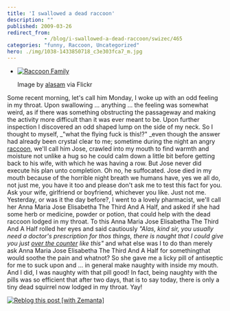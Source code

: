```yaml
---
title: 'I swallowed a dead raccoon'
description: ""
published: 2009-03-26
redirect_from: 
            - /blog/i-swallowed-a-dead-raccoon/swizec/465
categories: "funny, Raccoon, Uncategorized"
hero: ./img/1038-1433850718_c3e303fca7_m.jpg
---
```

- [![Raccoon Family](./img/1038-1433850718_c3e303fca7_m.jpg "Raccoon Family")](http://www.flickr.com/photos/24176761@N00/1433850718)

  Image by [alasam](http://www.flickr.com/photos/24176761@N00/1433850718) via Flickr

Some recent morning, let&#x27;s call him Monday, I woke up with an odd feeling in my throat. Upon swallowing ... anything ... the feeling was somewhat weird, as if there was something obstructing the passageway and making the activity more difficult than it was ever meant to be. Upon further inspection I discovered an odd shaped lump on the side of my neck. So I thought to myself, _&quot;what the flying fuck is this!?&quot; _even though the answer had already been crystal clear to me; sometime during the night an angry [raccoon](http://en.wikipedia.org/wiki/Raccoon "Raccoon"), we&#x27;ll call him Jose, crawled into my mouth to find warmth and moisture not unlike a hug so he could calm down a little bit before getting back to his wife, with which he was having a row. But Jose never did execute his plan unto completion. Oh no, he suffocated. Jose died in my mouth because of the horrible night breath we humans have, yes we all do, not just me, you have it too and please don&#x27;t ask me to test this fact for you. Ask your wife, girlfriend or boyfriend, whichever you like. Just not me. Yesterday, or was it the day before?, I went to a lovely pharmacist, we&#x27;ll call her Anna Maria Jose Elisabetha The Third And A Half, and asked if she had some herb or medicine, powder or potion, that could help with the dead raccoon lodged in my throat. To this Anna Maria Jose Elisabetha The Third And A Half rolled her eyes and said cautiously _&quot;Alas, kind sir, you usually need a doctor&#x27;s prescription for thos things, there is naught that I could give you just [over the counter](http://en.wikipedia.org/wiki/Over-the-counter_drug "Over-the-counter drug") like this&quot;_ and what else was I to do than merely ask Anna Maria Jose Elisabetha The Third And A Half for somethingthat would soothe the pain and whatnot? So she gave me a licky pill of antiseptic for me to suck upon and ... in general make naughty with inside my mouth. And I did, I was naughty with that pill good! In fact, being naughty with the pills was so efficient that after two days, that is to say today, there is only a tiny dead squirrel now lodged in my throat. Yay!

[![Reblog this post \[with Zemanta\]](http://img.zemanta.com/reblog_e.png?x-id=8db47d6c-2197-40fa-ace1-a980c94a715e)](http://reblog.zemanta.com/zemified/8db47d6c-2197-40fa-ace1-a980c94a715e/ "Zemified by Zemanta")
